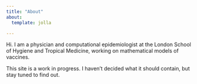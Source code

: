 ```yaml
---
title: "About"
about:
  template: jolla

---
```


Hi. I am a physician and computational epidemiologist at the London School of Hygiene and Tropical Medicine, working on mathematical models of vaccines.

This site is a work in progress. I haven't decided what it should contain, but stay tuned to find out.